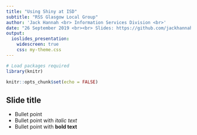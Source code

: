 ```yaml
---
title: "Using Shiny at ISD"
subtitle: "RSS Glasgow Local Group"
author: 'Jack Hannah <br> Information Services Division <br>'
date: "26 September 2019 <br><br> Slides: https://github.com/jackhannah95/rss-glasgow"
output:
  ioslides_presentation:
    widescreen: true
    css: my-theme.css
---
```


```r
# Load packages required
library(knitr)

knitr::opts_chunk$set(echo = FALSE)
```

## Slide title

- Bullet point
- Bullet point with *italic text*
- Bullet point with **bold text**

